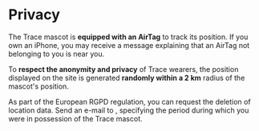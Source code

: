 <br/><br/>
<div style={{ width: '100%', margin: '0 auto', textAlign: 'center' }}>

# Privacy

The Trace mascot is **equipped with an AirTag** to track its position. If you own an iPhone, you may receive a message explaining that an AirTag not belonging to you is near you.

To **respect the anonymity and privacy** of Trace wearers, the position displayed on the site is generated **randomly within a 2 km** radius of the mascot's position.

As part of the European RGPD regulation, you can request the deletion of location data. Send an e-mail to<a href="mailto:traceacrosstheworld@gmail.com"></a> , specifying the period during which you were in possession of the Trace mascot.

<br/><br/><br/><br/>
</div>
